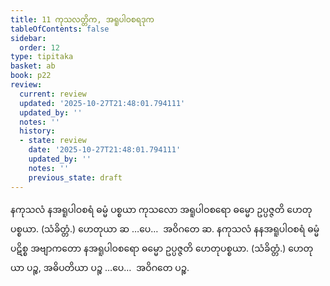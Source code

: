 ```yaml
---
title: 11 ကုသလတ္တိက, အရူပါဝစရဒုက
tableOfContents: false
sidebar:
  order: 12
type: tipitaka
basket: ab
book: p22
review:
  current: review
  updated: '2025-10-27T21:48:01.794111'
  updated_by: ''
  notes: ''
  history:
  - state: review
    date: '2025-10-27T21:48:01.794111'
    updated_by: ''
    notes: ''
    previous_state: draft
---
```



<ReviewStatus review={frontmatter.review} showDetails={true} />

<HypothesisAnnotation frontmatter={frontmatter} />

<DynamicBreadcrumb />

<Division number="31" book="p22" e="ch" v="40" p="383">

<Paragraph number="71" book="p22">
နကုသလံ နအရူပါဝစရံ ဓမ္မံ ပစ္စယာ ကုသလော အရူပါဝစရော ဓမ္မော ဥပ္ပဇ္ဇတိ ဟေတုပစ္စယာ. (သံခိတ္တံ.) ဟေတုယာ ဆ …ပေ…  အဝိဂတေ ဆ.
</Paragraph>

<Paragraph number="72" book="p22">
နကုသလံ နနအရူပါဝစရံ ဓမ္မံ ပဋိစ္စ အဗျာကတော နအရူပါဝစရော ဓမ္မော ဥပ္ပဇ္ဇတိ ဟေတုပစ္စယာ. (သံခိတ္တံ.) ဟေတုယာ ပဉ္စ, အဓိပတိယာ ပဉ္စ …ပေ…  အဝိဂတေ ပဉ္စ.
</Paragraph>
</Division>